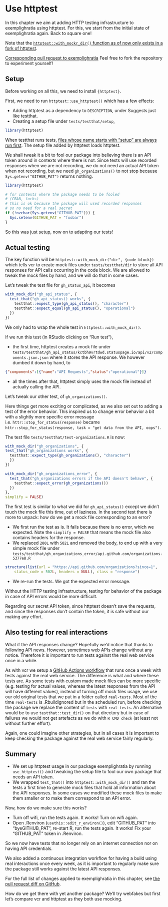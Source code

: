 # Use httptest {#httptest}

In this chapter we aim at adding HTTP testing infrastructure to exemplighratia using httptest.
For this, we start from the initial state of exemplighratia again. Back to square one!

::: {.alert .alert-dismissible .alert-warning} 
Note that the [`httptest::with_mockr_dir()` function as of now only exists in a fork of httptest](https://github.com/nealrichardson/httptest/pull/48).
:::

::: {.alert .alert-dismissible .alert-info} 
[Corresponding pull request to exemplighratia](https://github.com/maelle/exemplighratia/pull/9/files) Feel free to fork the repository to experiment yourself!
:::

## Setup

Before working on all this, we need to install `{httptest}`.

First, we need to run `httptest::use_httptest()` which has a few effects:

* Adding httptest as a dependency to `DESCRIPTION`, under Suggests just like testthat.
* Creating a setup file under `tests/testthat/setup`,

```r
library(httptest)
```

When testthat runs tests, [files whose name starts with "setup" are always run first](https://testthat.r-lib.org/reference/test_dir.html#special-files).
The setup file added by httptest loads httptest.

We shall tweak it a bit to fool our package into believing there is an API token around in contexts where there is not. Since tests will use recorded responses when we are not recording, we do not need an actual API token when not recording, but we need `gh_organizations()` to not stop because `Sys.getenv("GITHUB_PAT")` returns nothing.

```r
library(httptest)

# for contexts where the package needs to be fooled
# (CRAN, forks)
# this is ok because the package will used recorded responses
# so no need for a real secret
if (!nzchar(Sys.getenv("GITHUB_PAT"))) {
  Sys.setenv(GITHUB_PAT = "foobar")
}
```

So this was just setup, now on to adapting our tests!

## Actual testing

The key function will be `httptest::with_mock_dir("dir", {code-block})` which tells vcr to create mock files under `tests/testthat/dir` to store all API responses for API calls occurring in the code block. 
We are allowed to tweak the mock files by hand, and we will do that in some cases.

Let's tweak the test file for `gh_status_api`, it becomes

```r
with_mock_dir("gh_api_status", {
  test_that("gh_api_status() works", {
    testthat::expect_type(gh_api_status(), "character")
    testthat::expect_equal(gh_api_status(), "operational")
  })
})
```

We only had to wrap the whole test in `httptest::with_mock_dir()`.

If we run this test (in RStudio clicking on "Run test"), 

* the first time, httptest creates a mock file under `tests/testthat/gh_api_status/kctbh9vrtdwd.statuspage.io/api/v2/components.json.json` where it stores the API response.
We however dumbed it down by hand, to

```json
{"components":[{"name":"API Requests","status":"operational"}]}
```

* all the times after that, httptest simply uses the mock file instead of actually calling the API.

Let's tweak our other test, of `gh_organizations()`. 

Here things get more exciting or complicated, as we also set out to adding a test of the error behavior.
This inspired us to change error behavior a bit with a slightly more specific error message i.e. `httr::stop_for_status(response)` became `httr::stop_for_status(response, task = "get data from the API, oops")`. 

The test file ` tests/testthat/test-organizations.R` is now:

```r
with_mock_dir("gh_organizations", {
test_that("gh_organizations works", {
  testthat::expect_type(gh_organizations(), "character")
  })
})

with_mock_dir("gh_organizations_error", {
  test_that("gh_organizations errors if the API doesn't behave", {
    testthat::expect_error(gh_organizations())
  })
},
simplify = FALSE)
```

The first test is similar to what we did for `gh_api_status()` except we didn't touch the mock file this time, out of laziness.
In the second test there is more to unpack: how do we get a mock file corresponding to an error?

* We first run the test as is. It fails because there is no error, which we expected. Note the `simplify = FALSE` that means the mock file also contains headers for the response.
* We replaced `200L` with `502L` and removed the body, to end up with a very simple mock file under ` tests/testthat/gh_organizations_error/api.github.com/organizations-5377e8.R`

```r
structure(list(url = "https://api.github.com/organizations?since=1",
    status_code = 502L, headers = NULL), class = "response")
```
* We re-run the tests. We got the expected error message.

Without the HTTP testing infrastructure, testing for behavior of the package in case of API errors would be more difficult.

Regarding our secret API token, since httptest doesn't save the requests, and since the responses don't contain the token, it is safe without our making any effort.

## Also testing for real interactions {#httptest-real}

What if the API responses change?
Hopefully we'd notice that thanks to following API news.
However, sometimes web APIs change without any notice.
Therefore it is important to run tests against the real web service once in a while.

As with vcr we setup a [GitHub Actions workflow](https://github.com/maelle/exemplighratia/blob/otherhttptestapproach/.github/workflows/R-CMD-check-schedule.yaml) that runs once a week with tests against the real web service.
The difference is what and where these tests are.
As some tests with custom made mock files can be more specific (e.g. testing for actual values, whereas the latest responses from the API will have different values), instead of turning off mock files usage, we use our old original tests that we put in a folder called `real-tests`.
Most of the time `real-tests` is .Rbuildignored but in the scheduled run, before checking the package we replace the content of `tests` with `real-tests`.
An alternative would be to use `testthat::test_dir()` on that directory but in case of failures we would not get artefacts as we do with `R CMD check` (at least not without further effort).

Again, one could imagine other strategies, but in all cases it is important to keep checking the package against the real web service fairly regularly.

## Summary

* We set up httptest usage in our package exemplighratia by running `use_httptest()` and tweaking the setup file to fool our own package that needs an API token.
* We wrapped `test_that()` into `httptest::with_mock_dir()` and ran the tests a first time to generate mock files that hold all information about the API responses. In some cases we modified these mock files to make them smaller or to make them correspond to an API error.

Now, how do we make sure this works?

* Turn off wifi, run the tests again. It works! Turn on wifi again.
* Open .Renviron (`usethis::edit_r_environ()`), edit "GITHUB_PAT" into "byeGITHUB_PAT", re-start R, run the tests again. It works! Fix your "GITHUB_PAT" token in .Renviron.

So we now have tests that no longer rely on an internet connection nor on having API credentials.

We also added a continuous integration workflow for having a build using real interactions once every week, as it is important to regularly make sure the package still works against the latest API responses.

For the full list of changes applied to exemplighratia in this chapter, see [the pull request diff on GitHub](https://github.com/maelle/exemplighratia/pull/9/files).

::: {.alert .alert-dismissible .alert-primary} 
How do we get there with yet another package? We'll try webfakes but first let's compare vcr and httptest as they both use mocking.
:::
